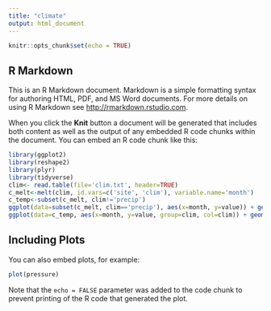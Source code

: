 ```yaml
---
title: "climate"
output: html_document
---
```


```r
knitr::opts_chunk$set(echo = TRUE)
```

## R Markdown

This is an R Markdown document. Markdown is a simple formatting syntax for authoring HTML, PDF, and MS Word documents. For more details on using R Markdown see <http://rmarkdown.rstudio.com>.

When you click the **Knit** button a document will be generated that includes both content as well as the output of any embedded R code chunks within the document. You can embed an R code chunk like this:

```r
library(ggplot2)
library(reshape2)
library(plyr)
library(tidyverse)
clim<- read.table(file='clim.txt', header=TRUE)
c_melt<-melt(clim, id.vars=c('site', 'clim'), variable.name='month')
c_temp<-subset(c_melt, clim!='precip')
ggplot(data=subset(c_melt, clim=='precip'), aes(x=month, y=value)) + geom_bar(stat='identity', color='light gray') + facet_grid(site~., scales='free')
ggplot(data=c_temp, aes(x=month, y=value, group=clim, col=clim)) + geom_line(size=1.5) + geom_point() + facet_grid(site~., scales='free')
```

## Including Plots

You can also embed plots, for example:

```r
plot(pressure)
```

Note that the `echo = FALSE` parameter was added to the code chunk to prevent printing of the R code that generated the plot.
